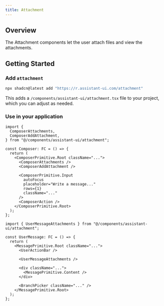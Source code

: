 ```yaml
---
title: Attachment
---
```



## Overview

The Attachment components let the user attach files and view the attachments.

## Getting Started

<Steps>
  <Step>

### Add `attachment`

```sh
npx shadcn@latest add "https://r.assistant-ui.com/attachment"
```

This adds a `/components/assistant-ui/attachment.tsx` file to your project, which you can adjust as needed.

  </Step>
  <Step>

### Use in your application

```tsx title="/components/assistant-ui/thread.tsx" {1-4,9-10}
import {
  ComposerAttachments,
  ComposerAddAttachment,
} from "@/components/assistant-ui/attachment";

const Composer: FC = () => {
  return (
    <ComposerPrimitive.Root className="...">
      <ComposerAttachments />
      <ComposerAddAttachment />

      <ComposerPrimitive.Input
        autoFocus
        placeholder="Write a message..."
        rows={1}
        className="..."
      />
      <ComposerAction />
    </ComposerPrimitive.Root>
  );
};
```

```tsx title="/components/assistant-ui/thread.tsx" {1,8}
import { UserMessageAttachments } from "@/components/assistant-ui/attachment";

const UserMessage: FC = () => {
  return (
    <MessagePrimitive.Root className="...">
      <UserActionBar />

      <UserMessageAttachments />

      <div className="...">
        <MessagePrimitive.Content />
      </div>

      <BranchPicker className="..." />
    </MessagePrimitive.Root>
  );
};
```

  </Step>
</Steps>
